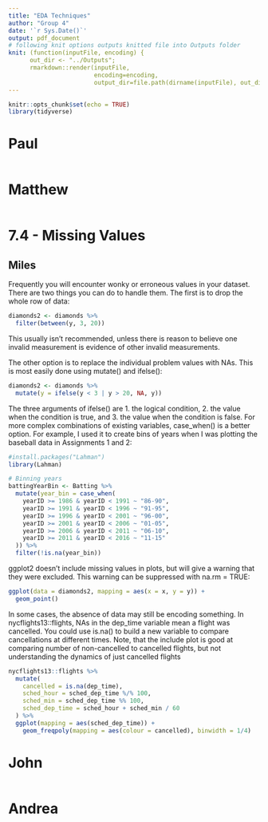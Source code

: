 ```yaml
---
title: "EDA Techniques"
author: "Group 4"
date: '`r Sys.Date()`'
output: pdf_document
# following knit options outputs knitted file into Outputs folder
knit: (function(inputFile, encoding) {
      out_dir <- "../Outputs";
      rmarkdown::render(inputFile,
                        encoding=encoding,
                        output_dir=file.path(dirname(inputFile), out_dir))})
---
```


```r
knitr::opts_chunk$set(echo = TRUE)
library(tidyverse)
```

# Paul
```r

```


# Matthew
```r

```


# 7.4 - Missing Values 
## Miles
Frequently you will encounter wonky or erroneous values in your dataset. There are two things you can do to handle them. The first is to drop the whole row of data: 

```r
diamonds2 <- diamonds %>% 
  filter(between(y, 3, 20))
```

This usually isn't recommended, unless there is reason to believe one invalid measurement is evidence of other invalid measurements.

The other option is to replace the individual problem values with NAs. This is most easily done using mutate() and ifelse():

```r
diamonds2 <- diamonds %>% 
  mutate(y = ifelse(y < 3 | y > 20, NA, y))

```

The three arguments of ifelse() are 1. the logical condition, 2. the value when the condition is true, and 3. the value when the condition is false. For more complex combinations of existing variables, case_when() is a better option. For example, I used it to create bins of years when I was plotting the baseball data in Assignments 1 and 2:

```r
#install.packages("Lahman")
library(Lahman)

# Binning years 
battingYearBin <- Batting %>% 
  mutate(year_bin = case_when(
    yearID >= 1986 & yearID < 1991 ~ "86-90",
    yearID >= 1991 & yearID < 1996 ~ "91-95",
    yearID >= 1996 & yearID < 2001 ~ "96-00",
    yearID >= 2001 & yearID < 2006 ~ "01-05",
    yearID >= 2006 & yearID < 2011 ~ "06-10",
    yearID >= 2011 & yearID < 2016 ~ "11-15"
  )) %>% 
  filter(!is.na(year_bin))

```

ggplot2 doesn't include missing values in plots, but will give a warning that they were excluded. This warning can be suppressed with na.rm = TRUE:

```r
ggplot(data = diamonds2, mapping = aes(x = x, y = y)) + 
  geom_point()
```

In some cases, the absence of data may still be encoding something. In nycflights13::flights, NAs in the dep_time variable mean a flight was cancelled. You could use is.na() to build a new variable to compare cancellations at different times. Note, that the include plot is good at comparing number of non-cancelled to cancelled flights, but not understanding the dynamics of just cancelled flights

```r
nycflights13::flights %>% 
  mutate(
    cancelled = is.na(dep_time),
    sched_hour = sched_dep_time %/% 100,
    sched_min = sched_dep_time %% 100,
    sched_dep_time = sched_hour + sched_min / 60
  ) %>% 
  ggplot(mapping = aes(sched_dep_time)) + 
    geom_freqpoly(mapping = aes(colour = cancelled), binwidth = 1/4)

```

# John
```r

```


# Andrea
```r

```

